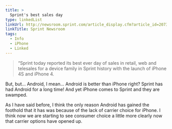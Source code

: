 ```yaml
---
title: >
  Sprint's best sales day
type: linkedList
linkUrl: http://newsroom.sprint.com/article_display.cfm?article_id=2073
linkTitle: Sprint Newsroom
tags:
  - Info
  - iPhone
  - Linked
---
```


> “Sprint today reported its best ever day of sales in retail, web and telesales for a device family in Sprint history with the launch of iPhone 4S and iPhone 4.

But, but… Android, I mean… Android is better than iPhone right? Sprint has had Android for a long time! And yet iPhone comes to Sprint and they are swamped.

As I have said before, I think the only reason Android has gained the foothold that it has was because of the lack of carrier choice for iPhone. I think now we are starting to see consumer choice a little more clearly now that carrier options have opened up.
